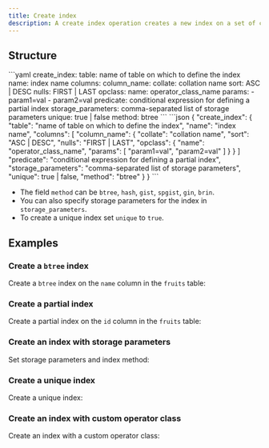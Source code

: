 ```yaml
---
title: Create index
description: A create index operation creates a new index on a set of columns.
---
```


## Structure

<YamlJsonTabs>
```yaml
create_index:
  table: name of table on which to define the index
  name: index name
  columns:
    column_name:
      collate: collation name
      sort: ASC | DESC
      nulls: FIRST | LAST
      opclass:
        name: operator_class_name
        params:
          - param1=val
          - param2=val
  predicate: conditional expression for defining a partial index
  storage_parameters: comma-separated list of storage parameters
  unique: true | false
  method: btree
```
```json
{
  "create_index": {
    "table": "name of table on which to define the index",
    "name": "index name",
    "columns": [
      "column_name": {
        "collate": "collation name",
        "sort": "ASC | DESC",
        "nulls": "FIRST | LAST",
        "opclass": {
          "name": "operator_class_name",
          "params": [
             "param1=val",
             "param2=val"
          ]
        }
      }
    ]
    "predicate": "conditional expression for defining a partial index",
    "storage_parameters": "comma-separated list of storage parameters",
    "unique": true | false,
    "method": "btree"
  }
}
```
</YamlJsonTabs>

* The field `method` can be `btree`, `hash`, `gist`, `spgist`, `gin`, `brin`.
* You can also specify storage parameters for the index in `storage_parameters`.
* To create a unique index set `unique` to `true`.

## Examples

### Create a `btree` index

Create a `btree` index on the `name` column in the `fruits` table:

<ExampleSnippet example="10_create_index.yaml" languange="yaml" />

### Create a partial index

Create a partial index on the `id` column in the `fruits` table:

<ExampleSnippet example="37_create_partial_index.yaml" languange="yaml" />

### Create an index with storage parameters

Set storage parameters and index method:

<ExampleSnippet
  example="38_create_hash_index_with_fillfactor.yaml"
  languange="yaml"
/>

### Create a unique index

Create a unique index:

<ExampleSnippet example="42_create_unique_index.yaml" languange="yaml" />

### Create an index with custom operator class

Create an index with a custom operator class:

<ExampleSnippet example="54_create_index_with_opclass.yaml" languange="yaml" />
